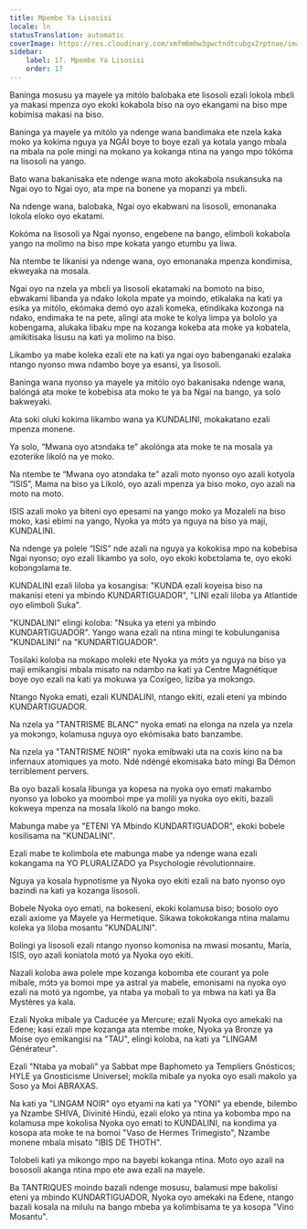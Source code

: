 ```yaml
---
title: Mpembe Ya Lisosisi
locale: ln
statusTranslation: automatic
coverImage: https://res.cloudinary.com/xmfm6mhw3gwctndtcubgx2rptnae/image/upload/v1741354419/small_cover_la_gran_rebelion_28716e29d2.webp
sidebar:
    label: 17. Mpembe Ya Lisosisi
    order: 17
---
```

Baninga mosusu ya mayele ya mitólo balobaka ete lisosoli ezali lokola mbɛli ya makasi mpenza oyo ekoki kokabola biso na oyo ekangami na biso mpe kobimisa makasi na biso.

Baninga ya mayele ya mitólo ya ndenge wana bandimaka ete nzela kaka moko ya kokima nguya ya NGÁI boye to boye ezali ya kotala yango mbala na mbala na pole mingi na mokano ya kokanga ntina na yango mpo tókóma na lisosoli na yango.

Bato wana bakanisaka ete ndenge wana moto akokabola nsukansuka na Ngai oyo to Ngai oyo, ata mpe na bonene ya mopanzi ya mbɛli.

Na ndenge wana, balobaka, Ngai oyo ekabwani na lisosoli, emonanaka lokola eloko oyo ekatami.

Kokóma na lisosoli ya Ngai nyonso, engebene na bango, elimboli kokabola yango na molimo na biso mpe kokata yango etumbu ya liwa.

Na ntembe te likanisi ya ndenge wana, oyo emonanaka mpenza kondimisa, ekweyaka na mosala.

Ngai oyo na nzela ya mbɛli ya lisosoli ekatamaki na bomoto na biso, ebwakami libanda ya ndako lokola mpate ya moindo, etikalaka na kati ya esika ya mitólo, ekómaka demó oyo azali komeka, etindikaka kozonga na ndako, endimaka te na pete, alingi ata moke te kolya limpa ya bololo ya kobengama, alukaka libaku mpe na kozanga kokeba ata moke ya kobatela, amikitisaka lisusu na kati ya molimo na biso.

Likambo ya mabe koleka ezali ete na kati ya ngai oyo babenganaki ezalaka ntango nyonso mwa ndambo boye ya esansi, ya lisosoli.

Baninga wana nyonso ya mayele ya mitólo oyo bakanisaka ndenge wana, balóngá ata moke te kobebisa ata moko te ya ba Ngai na bango, ya solo bakweyaki.

Ata soki oluki kokima likambo wana ya KUNDALINI, mokakatano ezali mpenza monene.

Ya solo, “Mwana oyo atɔndaka te” akolónga ata moke te na mosala ya ezoterike likoló na ye moko.

Na ntembe te “Mwana oyo atɔndaka te” azali moto nyonso oyo azali kotyola “ISIS”, Mama na biso ya Likoló, oyo azali mpenza ya biso moko, oyo azali na moto na moto.

ISIS azali moko ya biteni oyo epesami na yango moko ya Mozaleli na biso moko, kasi ebimi na yango, Nyoka ya mɔ́tɔ ya nguya na biso ya maji, KUNDALINI.

Na ndenge ya polele “ISIS” nde azali na nguya ya kokokisa mpo na kobebisa Ngai nyonso; oyo ezali likambo ya solo, oyo ekoki kobɛtɔlama te, oyo ekoki kobɔngɔlama te.

KUNDALINI ezali liloba ya kosangisa: "KUNDA ezali koyeisa biso na makanisi eteni ya mbindo KUNDARTIGUADOR", "LINI ezali liloba ya Atlantide oyo elimboli Suka".

"KUNDALINI" elingi koloba: "Nsuka ya eteni ya mbindo KUNDARTIGUADOR". Yango wana ezali na ntina mingi te kobulunganisa "KUNDALINI" na "KUNDARTIGUADOR".

Tosilaki koloba na mokapo moleki ete Nyoka ya mɔ́tɔ ya nguya na biso ya maji emikangisi mbala misato na ndambo na kati ya Centre Magnétique boye oyo ezali na kati ya mokuwa ya Coxígeo, liziba ya mokɔngɔ.

Ntango Nyoka emati, ezali KUNDALINI, ntango ekiti, ezali eteni ya mbindo KUNDARTIGUADOR.

Na nzela ya "TANTRISME BLANC" nyoka emati na elonga na nzela ya nzela ya mokɔngɔ, kolamusa nguya oyo ekómisaka bato banzambe.

Na nzela ya "TANTRISME NOIR" nyoka emibwaki uta na coxis kino na ba infernaux atomiques ya moto. Ndé ndéngé ekomisaka bato míngi Ba Démon terriblement pervers.

Ba oyo bazali kosala libunga ya kopesa na nyoka oyo emati makambo nyonso ya loboko ya moomboi mpe ya molili ya nyoka oyo ekiti, bazali kokweya mpenza na mosala likoló na bango moko.

Mabunga mabe ya "ETENI YA Mbindo KUNDARTIGUADOR", ekoki bobele kosilisama na "KUNDALINI".

Ezali mabe te kolimbola ete mabunga mabe ya ndenge wana ezali kokangama na YO PLURALIZADO ya Psychologie révolutionnaire.

Nguya ya kosala hypnotisme ya Nyoka oyo ekiti ezali na bato nyonso oyo bazindi na kati ya kozanga lisosoli.

Bobele Nyoka oyo emati, na bokeseni, ekoki kolamusa biso; bosolo oyo ezali axiome ya Mayele ya Hermetique. Sikawa tokokokanga ntina malamu koleka ya liloba mosantu "KUNDALINI".

Bolingi ya lisosoli ezali ntango nyonso komonisa na mwasi mosantu, María, ISIS, oyo azali koniatola motó ya Nyoka oyo ekiti.

Nazali koloba awa polele mpe kozanga kobomba ete courant ya pole mibale, mɔ́tɔ ya bomoi mpe ya astral ya mabele, emonisami na nyoka oyo ezali na motó ya ngombe, ya ntaba ya mobali to ya mbwa na kati ya Ba Mystères ya kala.

Ezali Nyoka mibale ya Caducée ya Mercure; ezali Nyoka oyo amekaki na Edene; kasi ezali mpe kozanga ata ntembe moke, Nyoka ya Bronze ya Moise oyo emikangisi na "TAU", elingi koloba, na kati ya "LINGAM Générateur".

Ezali "Ntaba ya mobali" ya Sabbat mpe Baphometo ya Templiers Gnósticos; HYLE ya Gnosticisme Universel; mokila mibale ya nyoka oyo esali makolo ya Soso ya Moi ABRAXAS.

Na kati ya "LINGAM NOIR" oyo etyami na kati ya "YONI" ya ebende, bilembo ya Nzambe SHIVA, Divinité Hindú, ezali eloko ya ntina ya kobomba mpo na kolamusa mpe kokolisa Nyoka oyo emati to KUNDALINI, na kondima ya kosopa ata moke te na bomoi "Vaso de Hermes Trimegisto", Nzambe monene mbala misato "IBIS DE THOTH".

Tolobeli kati ya mikongo mpo na bayebi kokanga ntina. Moto oyo azali na bososoli akanga ntina mpo ete awa ezali na mayele.

Ba TANTRIQUES moindo bazali ndenge mosusu, balamusi mpe bakolisi eteni ya mbindo KUNDARTIGUADOR, Nyoka oyo amekaki na Edene, ntango bazali kosala na milulu na bango mbeba ya kolimbisama te ya kosopa "Vino Mosantu".

